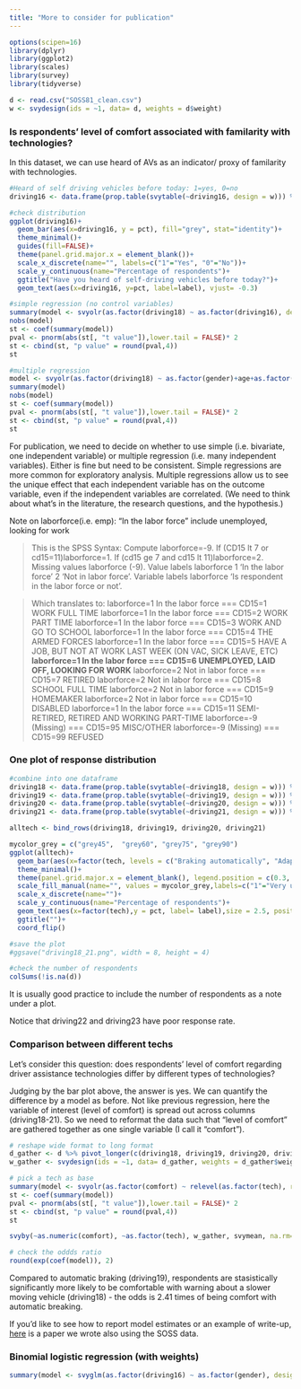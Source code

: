 ```yaml
---
title: "More to consider for publication"
---
```


```r
options(scipen=16)
library(dplyr)
library(ggplot2)
library(scales)
library(survey)
library(tidyverse)
```

```r
d <- read.csv("SOSS81_clean.csv")
w <- svydesign(ids = ~1, data= d, weights = d$weight) 
```

### Is respondents' level of comfort associated with familarity with technologies?

In this dataset, we can use heard of AVs as an indicator/ proxy of familarity with technologies.
```r
#Heard of self driving vehicles before today: 1=yes, 0=no
driving16 <- data.frame(prop.table(svytable(~driving16, design = w))) %>% mutate(n=Freq*length(which(!is.na(d$driving16)))) %>% mutate(label=percent(Freq, accuracy = 0.1)) %>% mutate(pct=Freq*100) 

#check distribution
ggplot(driving16)+
  geom_bar(aes(x=driving16, y = pct), fill="grey", stat="identity")+
  theme_minimal()+
  guides(fill=FALSE)+
  theme(panel.grid.major.x = element_blank())+
  scale_x_discrete(name="", labels=c("1"="Yes", "0"="No"))+
  scale_y_continuous(name="Percentage of respondents")+
  ggtitle("Have you heard of self-driving vehicles before today?")+
  geom_text(aes(x=driving16, y=pct, label=label), vjust= -0.3)
```
```r
#simple regression (no control variables)
summary(model <- svyolr(as.factor(driving18) ~ as.factor(driving16), design = w))
nobs(model)
st <- coef(summary(model))
pval <- pnorm(abs(st[, "t value"]),lower.tail = FALSE)* 2
st <- cbind(st, "p value" = round(pval,4))
st
```

```r
#multiple regression
model <- svyolr(as.factor(driving18) ~ as.factor(gender)+age+as.factor(educ)+as.factor(emp)+income+hour+as.factor(driving16), design = w)
summary(model)
nobs(model) 
st <- coef(summary(model))
pval <- pnorm(abs(st[, "t value"]),lower.tail = FALSE)* 2
st <- cbind(st, "p value" = round(pval,4))
st
```

For publication, we need to decide on whether to use simple (i.e. bivariate, one independent variable) or multiple  regression (i.e. many independent variables). Either is fine but need to be consistent. Simple regressions are more common for exploratory analysis. Multiple regressions allow us to see the unique effect that each independent variable has on the outcome variable, even if the independent variables are correlated. (We need to think about what's in the literature, the research questions, and the hypothesis.)

Note on laborforce(i.e. emp): "In the labor force" include unemployed, looking for work

>This is the SPSS Syntax:
Compute laborforce=-9.
If (CD15 lt 7 or cd15=11)laborforce=1.
If (cd15 ge 7 and cd15 lt 11)laborforce=2.
Missing values laborforce (-9).
Value labels laborforce 1 'In the labor force'    2 'Not in labor force'.
Variable labels laborforce 'Is respondent in the labor force or not'.

>Which translates to:
laborforce=1 In the labor force === CD15=1  WORK FULL TIME
laborforce=1 In the labor force === CD15=2  WORK PART TIME
laborforce=1 In the labor force === CD15=3  WORK AND GO TO SCHOOL
laborforce=1 In the labor force === CD15=4  THE ARMED FORCES
laborforce=1 In the labor force === CD15=5  HAVE A JOB, BUT NOT AT WORK LAST WEEK (ON VAC, SICK LEAVE, ETC)
**laborforce=1 In the labor force === CD15=6  UNEMPLOYED, LAID OFF, LOOKING FOR WORK**
laborforce=2 Not in labor force === CD15=7  RETIRED
laborforce=2 Not in labor force === CD15=8  SCHOOL FULL TIME
laborforce=2 Not in labor force === CD15=9  HOMEMAKER
laborforce=2 Not in labor force === CD15=10  DISABLED
laborforce=1 In the labor force === CD15=11  SEMI-RETIRED, RETIRED AND WORKING PART-TIME
laborforce=-9 (Missing) === CD15=95  MISC/OTHER
laborforce=-9 (Missing) === CD15=99  REFUSED


### One plot of response distribution

```r
#combine into one dataframe
driving18 <- data.frame(prop.table(svytable(~driving18, design = w))) %>% mutate(n=Freq*length(which(!is.na(d$driving18)))) %>% mutate(label=percent(Freq, accuracy = 0.1)) %>% mutate(pct=Freq*100)%>% add_column(tech="Warning about slower moving vehicles") %>% mutate(comfort =driving18)
driving19 <- data.frame(prop.table(svytable(~driving19, design = w))) %>% mutate(n=Freq*length(which(!is.na(d$driving19)))) %>% mutate(label=percent(Freq, accuracy = 0.1)) %>% mutate(pct=Freq*100)%>% add_column(tech="Braking automatically") %>% mutate(comfort=driving19)
driving20 <- data.frame(prop.table(svytable(~driving20, design = w))) %>% mutate(n=Freq*length(which(!is.na(d$driving20)))) %>% mutate(label=percent(Freq, accuracy = 0.1)) %>% mutate(pct=Freq*100)%>% add_column(tech="Adaptive cruise control") %>% mutate(comfort=driving20)
driving21 <- data.frame(prop.table(svytable(~driving21, design = w))) %>% mutate(n=Freq*length(which(!is.na(d$driving21)))) %>% mutate(label=percent(Freq, accuracy = 0.1)) %>% mutate(pct=Freq*100)%>% add_column(tech="Warning about distracted driving") %>% mutate(comfort=driving21)

alltech <- bind_rows(driving18, driving19, driving20, driving21)
```
```r
mycolor_grey = c("grey45",  "grey60", "grey75", "grey90")
ggplot(alltech)+
  geom_bar(aes(x=factor(tech, levels = c("Braking automatically", "Adaptive cruise control","Warning about distracted driving","Warning about slower moving vehicles")),y=pct, fill=factor(comfort, levels = c(4,3,2,1))),stat="identity", position = "stack")+
  theme_minimal()+
  theme(panel.grid.major.x = element_blank(), legend.position = c(0.3, -0.2), legend.direction ="horizontal", plot.margin= grid::unit(c(0.1,0.1,2,0.1), "lines"))+
  scale_fill_manual(name="", values = mycolor_grey,labels=c("1"="Very uncomfortable", "2"="Somewhat uncomfortable", "3"="Somewhat comfortable", "4"="Very comfortable"), guide = guide_legend(reverse = TRUE))+
  scale_x_discrete(name="")+
  scale_y_continuous(name="Percentage of respondents")+
  geom_text(aes(x=factor(tech),y = pct, label= label),size = 2.5, position = position_stack(vjust = 0.5))+
  ggtitle("")+
  coord_flip()
```

```r
#save the plot
#ggsave("driving18_21.png", width = 8, height = 4)
```
```r
#check the number of respondents
colSums(!is.na(d))
```
It is usually good practice to include the number of respondents as a note under a plot.

Notice that driving22 and driving23 have poor response rate.


### Comparison between different techs

Let's consider this question: does respondents' level of comfort regarding driver assistance technologies differ by different types of technologies? 

Judging by the bar plot above, the answer is yes. We can quantify the difference by a model as before. Not like previous regression, here the variable of interest (level of comfort) is spread out across columns (driving18-21). So we need to reformat the data such that "level of comfort" are gathered together as one single variable (I call it "comfort").  
```r
# reshape wide format to long format
d_gather <- d %>% pivot_longer(c(driving18, driving19, driving20, driving21,), names_to = "tech", values_to = "comfort")
w_gather <- svydesign(ids = ~1, data= d_gather, weights = d_gather$weight) # the new survey design object
```

```r
# pick a tech as base
summary(model <- svyolr(as.factor(comfort) ~ relevel(as.factor(tech), ref="driving19"), design = w_gather))
st <- coef(summary(model))
pval <- pnorm(abs(st[, "t value"]),lower.tail = FALSE)* 2
st <- cbind(st, "p value" = round(pval,4))
st
```

```r
svyby(~as.numeric(comfort), ~as.factor(tech), w_gather, svymean, na.rm=T)
```
```r
# check the oddds ratio
round(exp(coef(model)), 2)
```
Compared to automatic braking (driving19), respondents are stasistically significantly more likely to be comfortable with warning about a slower moving vehicle (driving18) - the odds is 2.41 times of being comfort with automatic breaking.

If you'd like to see how to report model estimates or an example of write-up, [here](https://www.sciencedirect.com/science/article/pii/S0965856420305929) is a paper we wrote also using the SOSS data.

### Binomial logistic regression (with weights)

```r
summary(model <- svyglm(as.factor(driving16) ~ as.factor(gender), design = w, family=binomial(logit)))
```

